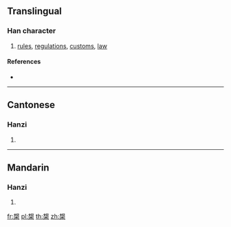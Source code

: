 {{also|椝}}
==Translingual==

===Han character===
{{Han char|rn=75|rad=木|as=11|sn=15|four=56904|canj=QUD|ids=⿱規木}}

# [[rules]], [[regulations]], [[customs]], [[law]]

====References====
* {{Han ref|kx=0548.120|dkj=15391|dj=0935.290|hdz=21272.070|uh=69FC|ud=27132|bh=E5E4|bd=58852}}

----

==Cantonese==

===Hanzi===
{{yue-hanzi|jyut=|y=kwai1}}

# {{defn|lang=yue|sort=木11}}

----

==Mandarin==

===Hanzi===
{{cmn-hanzi|pin=[[guī]] ([[gui1]])|wg=kuei<sup>1</sup>}}

# {{defn|lang=cmn|sort=木11}}

[[fr:槼]]
[[pl:槼]]
[[th:槼]]
[[zh:槼]]
